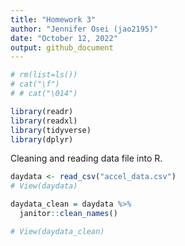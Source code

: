 ```yaml
---
title: "Homework 3"
author: "Jennifer Osei (jao2195)"
date: "October 12, 2022"
output: github_document
---
```


```r


# rm(list=ls()) 
# cat("\f")
# # cat("\014")

library(readr)
library(readxl)
library(tidyverse)
library(dplyr)

```

Cleaning and reading  data file into R. 
```r

daydata <- read_csv("accel_data.csv")
# View(daydata)

daydata_clean = daydata %>% 
  janitor::clean_names()

# View(daydata_clean)


```


